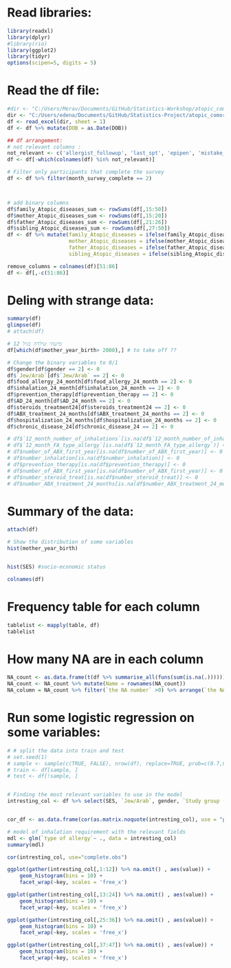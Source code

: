 # Read libraries:
```r
library(readxl)
library(dplyr)
#library(rio)
library(ggplot2)
library(tidyr)
options(scipen=5, digits = 5)
```


# Read the df file:
```r
#dir <- "C:/Users/Merav/Documents/GitHub/Statistics-Workshop/atopic_comorbidities_first_second_year_1.11.22.xlsx"
dir <- "C:/Users/edena/Documents/GitHub/Statistics-Project/atopic_comorbidities_first_second_year_1.11.22.xlsx"
df <- read_excel(dir, sheet = 1)
df <- df %>% mutate(DOB = as.Date(DOB)) 

## df arrangement:
# not relevant columns :
not_relevant <- c('allergist_followup', 'last_spt', 'epipen', 'mistake_exposure', 'reaction_type24', 'diagnosis_by')
df <- df[-which(colnames(df) %in% not_relevant)]

# Filter only participants that complete the survey
df <- df %>% filter(month_survey_complete == 2)



# add binary columns 
df$family_Atopic_diseases_sum <- rowSums(df[,15:50])
df$mother_Atopic_diseases_sum <- rowSums(df[,15:20])
df$father_Atopic_diseases_sum <- rowSums(df[,21:26])
df$sibling_Atopic_diseases_sum <- rowSums(df[,27:50])
df <- df %>% mutate(family_Atopic_diseases = ifelse(family_Atopic_diseases_sum >0,1,0),
                    mother_Atopic_diseases = ifelse(mother_Atopic_diseases_sum>0,1,0),
                    father_Atopic_diseases = ifelse(father_Atopic_diseases_sum > 0, 1,0),
                    sibling_Atopic_diseases = ifelse(sibling_Atopic_diseases_sum > 0 ,1, 0)) #%>% select(-c(family_Atopic_diseases_sum, mother_Atopic_diseases_sum, father_Atopic_diseases_sum, sibling_Atopic_diseases_sum))

remove_columns = colnames(df)[51:86]
df <- df[,-c(51:86)]
```


# Deling with strange data:  
```r
summary(df)
glimpse(df)
# attach(df)

# מישהי שילדה בגיל 12
df[which(df$mother_year_birth> 2000),] # to take off ?? 

# Change the binary variables to 0/1
df$gender[df$gender == 2] <- 0
df$`Jew/Arab`[df$`Jew/Arab` == 2] <- 0
df$food_allergy_24_month[df$food_allergy_24_month == 2] <- 0
df$inhalation_24_month[df$inhalation_24_month == 2] <- 0
df$prevention_therapy[df$prevention_therapy == 2] <- 0
df$AD_24_month[df$AD_24_month == 2] <- 0
df$steroids_treatment24[df$steroids_treatment24 == 2] <- 0
df$ABX_treatment_24_months[df$ABX_treatment_24_months == 2] <- 0
df$hospitalization_24_months[df$hospitalization_24_months == 2] <- 0
df$chronic_disease_24[df$chronic_disease_24 == 2] <- 0

# df$`12_month_number_of_inhalations`[is.na(df$`12_month_number_of_inhalations`)] <- 0
# df$`12_month_FA_type_allergy`[is.na(df$`12_month_FA_type_allergy`)] <- 0
# df$number_of_ABX_first_year[is.na(df$number_of_ABX_first_year)] <- 0
# df$number_inhalation[is.na(df$number_inhalation)] <- 0
# df$prevention_therapy[is.na(df$prevention_therapy)] <- 0
# df$number_of_ABX_first_year[is.na(df$number_of_ABX_first_year)] <- 0
# df$number_steroid_treat[is.na(df$number_steroid_treat)] <- 0
# df$number_ABX_treatment_24_months[is.na(df$number_ABX_treatment_24_months)] <- 0
```


# Summary of the data:
```r
attach(df)

# Show the distribution of some variables
hist(mother_year_birth)


hist(SES) #socio-economic status

colnames(df)

```
# Frequency table for each column
```r
tablelist <- mapply(table, df)
tablelist
```
# How many NA are in each column
```r
NA_count <- as.data.frame(t(df %>% summarise_all(funs(sum(is.na(.)))))) %>% dplyr::rename("the NA number" = 1) 
NA_count <- NA_count %>% mutate(Name = rownames(NA_count))
NA_column = NA_count %>% filter(`the NA number` >0) %>% arrange(`the NA number`)
```
# Run some logistic regression on some variables:
```r
# # split the data into train and test 
# set.seed(1)
# sample <- sample(c(TRUE, FALSE), nrow(df), replace=TRUE, prob=c(0.7,0.3))
# train <- df[sample, ]
# test <- df[!sample, ]  


# Finding the most relevant variables to use in the model 
intresting_col <- df %>% select(SES, `Jew/Arab`, gender, `Study group (MARCH 2020)`, study_group_COMEET, mother_education, number_of_children, preganancy_number, type_of_pregnancy, `mode of delivery`, `type of allergy`, Milk, Egg, Soy, Peanuts, Sesame, Almonds, `Tree nuts`, `Other food`, `12_month_number_of_inhalations`, `12_month_FA_type_allergy`, HRAD_first_year, AD_first_year, FA_first_year, ABX_fisrt_year, number_of_ABX_first_year, vaccine_12mo, nursing_setup_at_12mo, daycare_24month, vaccines_24month, food_allergy_24_month, inhalation_24_month, number_inhalation, prevention_therapy, AD_24_month, AD_treatment_24_month, steroids_treatment24, number_steroid_treat, chronic_rhinitis_24_month, number_ABX_treatment_24_months, hospitalization_24_months, chronic_disease_24, month_survey_complete, family_Atopic_diseases, mother_Atopic_diseases, father_Atopic_diseases, sibling_Atopic_diseases)


cor_df <- as.data.frame(cor(as.matrix.noquote(intresting_col), use = "pairwise.complete.obs"))

# model of inhalation requirement with the relevant fields 
mdl <- glm(`type of allergy`~ ., data = intresting_col)
summary(mdl)
```

```r
cor(intresting_col, use="complete.obs")
```


```r
ggplot(gather(intresting_col[,1:12]) %>% na.omit() , aes(value)) + 
    geom_histogram(bins = 10) + 
    facet_wrap(~key, scales = 'free_x')

ggplot(gather(intresting_col[,13:24]) %>% na.omit() , aes(value)) + 
    geom_histogram(bins = 10) + 
    facet_wrap(~key, scales = 'free_x')

ggplot(gather(intresting_col[,25:36]) %>% na.omit() , aes(value)) + 
    geom_histogram(bins = 10) + 
    facet_wrap(~key, scales = 'free_x')

ggplot(gather(intresting_col[,37:47]) %>% na.omit() , aes(value)) + 
    geom_histogram(bins = 10) + 
    facet_wrap(~key, scales = 'free_x')
```